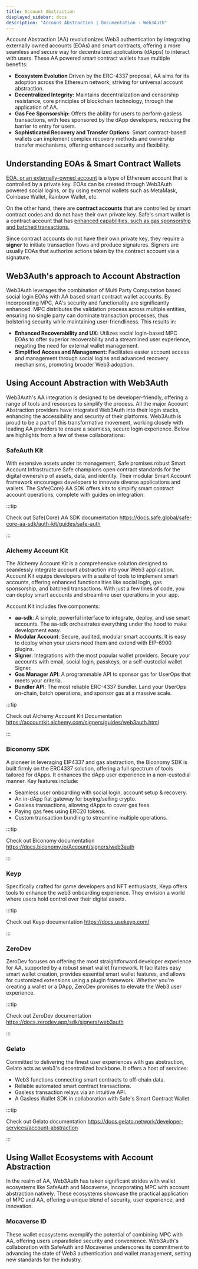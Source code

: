 ```yaml
---
title: Account Abstraction
displayed_sidebar: docs
description: "Account Abstraction | Documentation - Web3Auth"
---
```



Account Abstraction (AA) revolutionizes Web3 authentication by integrating externally owned accounts (EOAs) and smart contracts, offering a more
seamless and secure way for decentralized applications (dApps) to interact with users. These AA powered smart contract wallets have multiple benefits:

- **Ecosystem Evolution** Driven by the ERC-4337 proposal, AA aims for its adoption across the Ethereum network, striving for universal account
  abstraction.
- **Decentralized Integrity:** Maintains decentralization and censorship resistance, core principles of blockchain technology, through the application
  of AA.
- **Gas Fee Sponsorship:** Offers the ability for users to perform gasless transactions, with fees sponsored by the dApp developers, reducing the
  barrier to entry for users.
- **Sophisticated Recovery and Transfer Options:** Smart contract-based wallets can implement complex recovery methods and ownership transfer
  mechanisms, offering enhanced security and flexibility.

## Understanding EOAs & Smart Contract Wallets

[EOA, or an externally-owned account](https://ethereum.org/en/developers/docs/accounts/) is a type of Ethereum account that is controlled by a private
key. EOAs can be created through Web3Auth powered social logins, or by using external wallets such as MetaMask, Coinbase Wallet, Rainbow Wallet, etc.

On the other hand, there are <b>contract accounts</b> that are controlled by smart contract codes and do not have their own private key. Safe's smart
wallet is a contract account that has <a href="https://ethereum.org/en/roadmap/account-abstraction/" target="_blank"> enhanced capabilities, such as
gas sponsorship and batched transactions. </a>

Since contract accounts do not have their own private key, they require a <b>signer</b> to initiate transaction flows and produce signatures. Signers
are usually EOAs that authorize actions taken by the contract account via a signature.

## Web3Auth's approach to Account Abstraction

Web3Auth leverages the combination of Multi Party Computation based social login EOAs with AA based smart contract wallet accounts. By incorporating
MPC, AA's security and functionality are significantly enhanced. MPC distributes the validation process across multiple entities, ensuring no single
party can dominate transaction processes, thus bolstering security while maintaining user-friendliness. This results in:

- **Enhanced Recoverability and UX:** Utilizes social login-based MPC EOAs to offer superior recoverability and a streamlined user experience,
  negating the need for external wallet management.
- **Simplified Access and Management:** Facilitates easier account access and management through social logins and advanced recovery mechanisms,
  promoting broader Web3 adoption.

## Using Account Abstraction with Web3Auth

Web3Auth's AA integration is designed to be developer-friendly, offering a range of tools and resources to simplify the process. All the major Account
Abstraction providers have integrated Web3Auth into their login stacks, enhancing the accessibility and security of their platforms. Web3Auth is proud
to be a part of this transformative movement, working closely with leading AA providers to ensure a seamless, secure login experience. Below are
highlights from a few of these collaborations:

### SafeAuth Kit

<SafeAuthDescription />

With extensive assets under its management, Safe promises robust Smart Account Infrastructure Safe champions open contract standards for the digital
ownership of assets, data, and identity. Their modular Smart Account framework encourages developers to innovate diverse applications and wallets. The
Safe\{Core} AA SDK offers kits to simplify smart contract account operations, complete with guides on integration.

:::tip

Check out Safe\{Core} AA SDK documentation https://docs.safe.global/safe-core-aa-sdk/auth-kit/guides/safe-auth

:::

### Alchemy Account Kit

The Alchemy Account Kit is a comprehensive solution designed to seamlessly integrate account abstraction into your Web3 application. Account Kit
equips developers with a suite of tools to implement smart accounts, offering enhanced functionalities like social login, gas sponsorship, and batched
transactions. With just a few lines of code, you can deploy smart accounts and streamline user operations in your app.

Account Kit includes five components:

- **aa-sdk**: A simple, powerful interface to integrate, deploy, and use smart accounts. The aa-sdk orchestrates everything under the hood to make
  development easy.
- **Modular Account**: Secure, audited, modular smart accounts. It is easy to deploy when your users need them and extend with EIP-6900 plugins.
- **Signer**: Integrations with the most popular wallet providers. Secure your accounts with email, social login, passkeys, or a self-custodial wallet
  Signer.
- **Gas Manager API**: A programmable API to sponsor gas for UserOps that meets your criteria.
- **Bundler API**: The most reliable ERC-4337 Bundler. Land your UserOps on-chain, batch operations, and sponsor gas at a massive scale.

:::tip

Check out Alchemy Account Kit Documentation https://accountkit.alchemy.com/signers/guides/web3auth.html

:::

### Biconomy SDK

A pioneer in leveraging EIP4337 and gas abstraction, the Biconomy SDK is built firmly on the ERC4337 solution, offering a full spectrum of tools
tailored for dApps. It enhances the dApp user experience in a non-custodial manner. Key features include:

- Seamless user onboarding with social login, account setup & recovery.
- An in-dApp fiat gateway for buying/selling crypto.
- Gasless transactions, allowing dApps to cover gas fees.
- Paying gas fees using ERC20 tokens.
- Custom transaction bundling to streamline multiple operations.

:::tip

Check out Biconomy documentation https://docs.biconomy.io/Account/signers/web3auth

:::

### Keyp

Specifically crafted for game developers and NFT enthusiasts, Keyp offers tools to enhance the web3 onboarding experience. They envision a world where
users hold control over their digital assets.

:::tip

Check out Keyp documentation https://docs.usekeyp.com/

:::

### ZeroDev

ZeroDev focuses on offering the most straightforward developer experience for AA, supported by a robust smart wallet framework. It facilitates easy
smart wallet creation, provides essential smart wallet features, and allows for customized extensions using a plugin framework. Whether you're
creating a wallet or a DApp, ZeroDev promises to elevate the Web3 user experience.

:::tip

Check out ZeroDev documentation https://docs.zerodev.app/sdk/signers/web3auth

:::

### Gelato

Committed to delivering the finest user experiences with gas abstraction, Gelato acts as web3's decentralized backbone. It offers a host of services:

- Web3 functions connecting smart contracts to off-chain data.
- Reliable automated smart contract transactions.
- Gasless transaction relays via an intuitive API.
- A Gasless Wallet SDK in collaboration with Safe's Smart Contract Wallet.

:::tip

Check out Gelato documentation https://docs.gelato.network/developer-services/account-abstraction

:::

## Using Wallet Ecosystems with Account Abstraction

In the realm of AA, Web3Auth has taken significant strides with wallet ecosystems like SafeAuth and Mocaverse, incorporating MPC with account
abstraction natively. These ecosystems showcase the practical application of MPC and AA, offering a unique blend of security, user experience, and
innovation.

### Mocaverse ID

<MocaverseDescription />

These wallet ecosystems exemplify the potential of combining MPC with AA, offering users unparalleled security and convenience. Web3Auth's
collaboration with SafeAuth and Mocaverse underscores its commitment to advancing the state of Web3 authentication and wallet management, setting new
standards for the industry.
